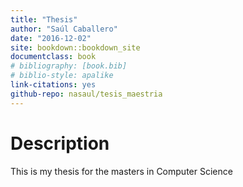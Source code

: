 ```yaml
---
title: "Thesis"
author: "Saúl Caballero"
date: "2016-12-02"
site: bookdown::bookdown_site
documentclass: book
# bibliography: [book.bib]
# biblio-style: apalike
link-citations: yes
github-repo: nasaul/tesis_maestria
---
```


# Description

This is my thesis for the masters in Computer Science